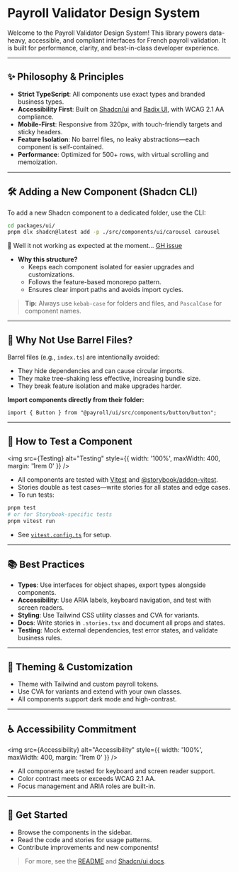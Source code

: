 

<Meta title="Introduction" />

# Payroll Validator Design System

Welcome to the Payroll Validator Design System! This library powers data-heavy, accessible, and compliant interfaces for French payroll validation. It is built for performance, clarity, and best-in-class developer experience.

---

## ✨ Philosophy & Principles

- **Strict TypeScript**: All components use exact types and branded business types.
- **Accessibility First**: Built on [Shadcn/ui](https://ui.shadcn.com/) and [Radix UI](https://www.radix-ui.com/), with WCAG 2.1 AA compliance.
- **Mobile-First**: Responsive from 320px, with touch-friendly targets and sticky headers.
- **Feature Isolation**: No barrel files, no leaky abstractions—each component is self-contained.
- **Performance**: Optimized for 500+ rows, with virtual scrolling and memoization.

---

## 🛠️ Adding a New Component (Shadcn CLI)

To add a new Shadcn component to a dedicated folder, use the CLI:

```sh
cd packages/ui/
pnpm dlx shadcn@latest add -p ./src/components/ui/carousel carousel
```
🐛 Well it not working as expected at the moment... 
[GH issue](https://github.com/shadcn-ui/ui/issues/1156)

- **Why this structure?**
  - Keeps each component isolated for easier upgrades and customizations.
  - Follows the feature-based monorepo pattern.
  - Ensures clear import paths and avoids import cycles.

> **Tip:** Always use `kebab-case` for folders and files, and `PascalCase` for component names.

---

## 🚫 Why Not Use Barrel Files?

Barrel files (e.g., `index.ts`) are intentionally avoided:

- They hide dependencies and can cause circular imports.
- They make tree-shaking less effective, increasing bundle size.
- They break feature isolation and make upgrades harder.

**Import components directly from their folder:**

```tsx
import { Button } from "@payroll/ui/src/components/button/button";
```

---

## 🧪 How to Test a Component

<img src={Testing} alt="Testing" style={{ width: '100%', maxWidth: 400, margin: '1rem 0' }} />

- All components are tested with [Vitest](https://vitest.dev/) and [@storybook/addon-vitest](https://storybook.js.org/docs/writing-tests/integrations/vitest-addon).
- Stories double as test cases—write stories for all states and edge cases.
- To run tests:

```sh
pnpm test
# or for Storybook-specific tests
pnpm vitest run
```

- See [`vitest.config.ts`](https://github.com/your-repo/packages/ui/vitest.config.ts) for setup.

---

## 📚 Best Practices

- **Types**: Use interfaces for object shapes, export types alongside components.
- **Accessibility**: Use ARIA labels, keyboard navigation, and test with screen readers.
- **Styling**: Use Tailwind CSS utility classes and CVA for variants.
- **Docs**: Write stories in `.stories.tsx` and document all props and states.
- **Testing**: Mock external dependencies, test error states, and validate business rules.

---

## 🎨 Theming & Customization


- Theme with Tailwind and custom payroll tokens.
- Use CVA for variants and extend with your own classes.
- All components support dark mode and high-contrast.

---

## ♿ Accessibility Commitment

<img src={Accessibility} alt="Accessibility" style={{ width: '100%', maxWidth: 400, margin: '1rem 0' }} />

- All components are tested for keyboard and screen reader support.
- Color contrast meets or exceeds WCAG 2.1 AA.
- Focus management and ARIA roles are built-in.

---

## 🚀 Get Started

- Browse the components in the sidebar.
- Read the code and stories for usage patterns.
- Contribute improvements and new components!

> For more, see the [README](https://github.com/your-repo/packages/ui/README.md) and [Shadcn/ui docs](https://ui.shadcn.com/). 